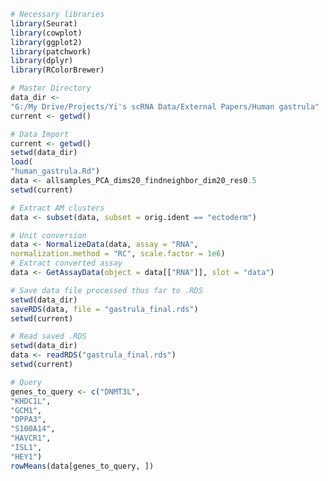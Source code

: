 ```{r}
# Necessary libraries
library(Seurat)
library(cowplot)
library(ggplot2)
library(patchwork)
library(dplyr)
library(RColorBrewer)
```

```{r}
# Master Directory
data_dir <-
"G:/My Drive/Projects/Yi's scRNA Data/External Papers/Human gastrula"
current <- getwd()
```

```{r}
# Data Import
current <- getwd()
setwd(data_dir)
load(
"human_gastrula.Rd")
data <- allsamples_PCA_dims20_findneighbor_dim20_res0.5
setwd(current)
```

```{r}
# Extract AM clusters
data <- subset(data, subset = orig.ident == "ectoderm")
```

```{r}
# Unit conversion
data <- NormalizeData(data, assay = "RNA",
normalization.method = "RC", scale.factor = 1e6)
# Extract converted assay
data <- GetAssayData(object = data[["RNA"]], slot = "data")
```

```{r}
# Save data file processed thus far to .RDS
setwd(data_dir)
saveRDS(data, file = "gastrula_final.rds")
setwd(current)
```








```{r}
# Read saved .RDS
setwd(data_dir)
data <- readRDS("gastrula_final.rds")
setwd(current)
```

```{r}
# Query
genes_to_query <- c("DNMT3L",
"KHDC1L",
"GCM1",
"DPPA3",
"S100A14",
"HAVCR1",
"ISL1",
"HEY1")
rowMeans(data[genes_to_query, ])
```



```{r}
```